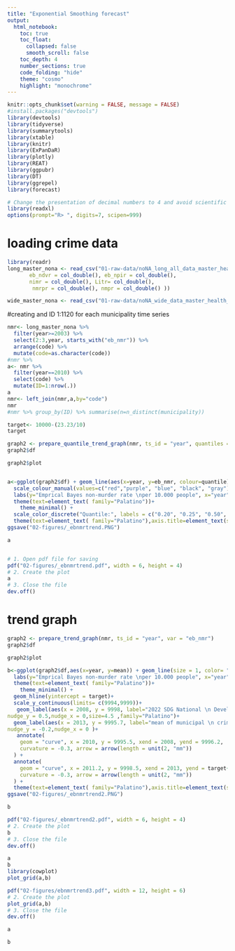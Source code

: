 ```yaml
---
title: "Exponential Smoothing forecast"
output: 
  html_notebook:
    toc: true
    toc_float:
      collapsed: false
      smooth_scroll: false
    toc_depth: 4
    number_sections: true
    code_folding: "hide"
    theme: "cosmo"
    highlight: "monochrome"
---
```


```r
knitr::opts_chunk$set(warning = FALSE, message = FALSE)
#install.packages("devtools")
library(devtools)
library(tidyverse)
library(summarytools)
library(xtable)
library(knitr)
library(ExPanDaR)
library(plotly)
library(REAT)
library(ggpubr)
library(DT)
library(ggrepel)
library(forecast)

# Change the presentation of decimal numbers to 4 and avoid scientific notation
library(readxl)
options(prompt="R> ", digits=7, scipen=999)
```


# loading crime data

```r
library(readr)
long_master_nona <- read_csv("01-raw-data/noNA_long_all_data_master_health_violence_services_education.csv", locale = locale(encoding = "ISO-8859-1"),    col_types = cols(NDVr = col_double(), 
       eb_ndvr = col_double(), eb_npir = col_double(), 
       nimr = col_double(), Litr= col_double(), 
        nmrpr = col_double(), nmpr = col_double() ))

wide_master_nona <- read_csv("01-raw-data/noNA_wide_data_master_health_violence_services_education.csv", locale = locale(encoding = "ISO-8859-1"))
```

#creating and ID 1:1120 for each municipality time series

```r
nmr<- long_master_nona %>% 
  filter(year>=2003) %>% 
  select(2:3,year, starts_with("eb_nmr")) %>% 
  arrange(code) %>% 
  mutate(code=as.character(code))
#nmr %>% 
a<- nmr %>% 
  filter(year==2010) %>% 
  select(code) %>% 
  mutate(ID=1:nrow(.))
a
nmr<- left_join(nmr,a,by="code")
nmr
#nmr %>% group_by(ID) %>% summarise(n=n_distinct(municipality))
```

```r
target<- 10000-(23.23/10)
target

```


```r
graph2 <- prepare_quantile_trend_graph(nmr, ts_id = "year", quantiles = c(0.20, 0.25, 0.5, 0.75, 0.95), var = "eb_nmr")
graph2$df

graph2$plot


a<-ggplot(graph2$df) + geom_line(aes(x=year, y=eb_nmr, colour=quantile),size = 1.5) +
  scale_colour_manual(values=c("red","purple", "blue", "black", "gray"))+
  labs(y="Emprical Bayes non-murder rate \nper 10.000 people", x="year")+
  theme(text=element_text( family="Palatino"))+
    theme_minimal() +
  scale_color_discrete("Quantile:", labels = c("0.20", "0.25", "0.50", "0.75","0.95"))+
  theme(text=element_text( family="Palatino"),axis.title=element_text(size=14), legend.text = element_text(size=14), legend.title = element_text(size=14),legend.position = "right")
ggsave("02-figures/_ebnmrtrend.PNG")

a


# 1. Open pdf file for saving
pdf("02-figures/_ebnmrtrend.pdf", width = 6, height = 4)
# 2. Create the plot
a
# 3. Close the file
dev.off()

```


# trend graph 



```r
graph2 <- prepare_trend_graph(nmr, ts_id = "year", var = "eb_nmr")
graph2$df

graph2$plot

b<-ggplot(graph2$df,aes(x=year, y=mean)) + geom_line(size = 1, color= "black",linetype = "dashed") +
  labs(y="Emprical Bayes non-murder rate \nper 10.000 people", x="year")+
  theme(text=element_text( family="Palatino"))+
    theme_minimal() +
  geom_hline(yintercept = target)+
  scale_y_continuous(limits= c(9994,9999))+
   geom_label(aes(x = 2008, y = 9998, label="2022 SDG National \n Development target"),
nudge_y = 0.5,nudge_x = 0,size=4.5 ,family="Palatino")+
  geom_label(aes(x = 2013, y = 9995.7, label="mean of municipal \n crime rate" ,label.size = 1.25), size=4.5,family="Palatino",
nudge_y = -0.2,nudge_x = 0 )+
   annotate(
    geom = "curve", x = 2010, y = 9995.5, xend = 2008, yend = 9996.2, 
    curvature = -0.3, arrow = arrow(length = unit(2, "mm"))
  ) +
  annotate(
    geom = "curve", x = 2011.2, y = 9998.5, xend = 2013, yend = target+0.1, 
    curvature = -0.3, arrow = arrow(length = unit(2, "mm"))
  ) +
  theme(text=element_text( family="Palatino"),axis.title=element_text(size=14, family="Palatino"), legend.text = element_text(size=14,family="Palatino"), legend.title = element_text(size=14,family="Palatino"))
ggsave("02-figures/_ebnmrtrend2.PNG")

b

pdf("02-figures/_ebnmrtrend2.pdf", width = 6, height = 4)
# 2. Create the plot
b
# 3. Close the file
dev.off()
```

```r
a
b
library(cowplot)
plot_grid(a,b)

pdf("02-figures/ebnmrtrend3.pdf", width = 12, height = 6)
# 2. Create the plot
plot_grid(a,b)
# 3. Close the file
dev.off()
```



```r
a 

b 
```


